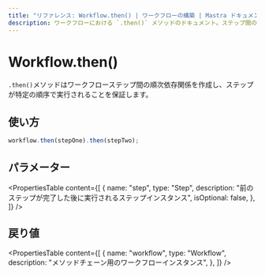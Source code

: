 ```yaml
---
title: "リファレンス: Workflow.then() | ワークフローの構築 | Mastra ドキュメント"
description: ワークフローにおける `.then()` メソッドのドキュメント。ステップ間の順次依存関係を作成します。
---
```


# Workflow.then()

`.then()`メソッドはワークフローステップ間の順次依存関係を作成し、ステップが特定の順序で実行されることを保証します。

## 使い方

```typescript
workflow.then(stepOne).then(stepTwo);
```

## パラメーター

<PropertiesTable
  content={[
    {
      name: "step",
      type: "Step",
      description: "前のステップが完了した後に実行されるステップインスタンス",
      isOptional: false,
    },
  ]}
/>

## 戻り値

<PropertiesTable
  content={[
    {
      name: "workflow",
      type: "Workflow",
      description: "メソッドチェーン用のワークフローインスタンス",
    },
  ]}
/>
